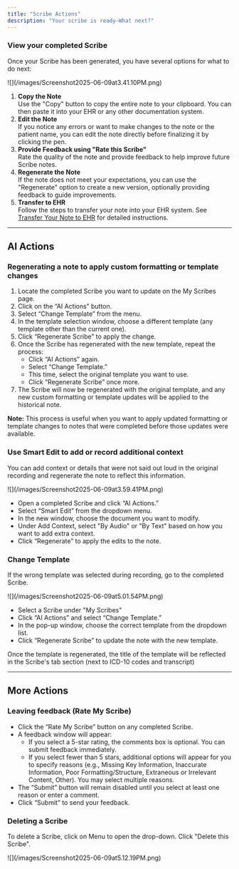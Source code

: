 ```yaml
---
title: "Scribe Actions"
description: "Your scribe is ready—What next?"
---
```


### View your completed Scribe

Once your Scribe has been generated, you have several options for what to do next:

<Frame>
  ![](/images/Screenshot2025-06-09at3.41.10PM.png)
</Frame>

1. **Copy the Note**\
   Use the "Copy" button to copy the entire note to your clipboard. You can then paste it into your EHR or any other documentation system.
2. **Edit the Note**\
   If you notice any errors or want to make changes to the note or the patient name, you can edit the note directly before finalizing it by clicking the pen.
3. **Provide Feedback using "Rate this Scribe"**\
   Rate the quality of the note and provide feedback to help improve future Scribe notes.
4. **Regenerate the Note**\
   If the note does not meet your expectations, you can use the "Regenerate" option to create a new version, optionally providing feedback to guide improvements.
5. **Transfer to EHR**\
   Follow the steps to transfer your note into your EHR system. See [Transfer Your Note to EHR](ehr_sync) for detailed instructions.

---

## AI Actions

### Regenerating a note to apply custom formatting or template changes

1. Locate the completed Scribe you want to update on the My Scribes page.
2. Click on the “AI Actions” button.
3. Select “Change Template” from the menu.
4. In the template selection window, choose a different template (any template other than the current one).
5. Click “Regenerate Scribe” to apply the change.
6. Once the Scribe has regenerated with the new template, repeat the process:
   - Click “AI Actions” again.
   - Select “Change Template.”
   - This time, select the original template you want to use.
   - Click “Regenerate Scribe” once more.
7. The Scribe will now be regenerated with the original template, and any new custom formatting or template updates will be applied to the historical note.

**Note:** This process is useful when you want to apply updated formatting or template changes to notes that were completed before those updates were available.

### Use Smart Edit to add or record additional context

You can add context or details that were not said out loud in the original recording and regenerate the note to reflect this information.

<Frame>
  ![](/images/Screenshot2025-06-09at3.59.41PM.png)
</Frame>

- Open a completed Scribe and click “AI Actions.”
- Select “Smart Edit” from the dropdown menu.
- In the new window, choose the document you want to modify.
- Under Add Context, select "By Audio" or "By Text" based on how you want to add extra context.
- Click “Regenerate” to apply the edits to the note.

### Change Template

If the wrong template was selected during recording, go to the completed Scribe.

<Frame>
  ![](/images/Screenshot2025-06-09at5.01.54PM.png)
</Frame>

- Select a Scribe under "My Scribes"
- Click “AI Actions” and select “Change Template.”
- In the pop-up window, choose the correct template from the dropdown list.
- Click “Regenerate Scribe” to update the note with the new template.

Once the template is regenerated, the title of the template will be reflected in the Scribe's tab section (next to ICD-10 codes and transcript)

---

## More Actions

### Leaving feedback (Rate My Scribe)

- Click the “Rate My Scribe” button on any completed Scribe.
- A feedback window will appear:
  - If you select a 5-star rating, the comments box is optional. You can submit feedback immediately.
  - If you select fewer than 5 stars, additional options will appear for you to specify reasons (e.g., Missing Key Information, Inaccurate Information, Poor Formatting/Structure, Extraneous or Irrelevant Content, Other). You may select multiple reasons.
- The “Submit” button will remain disabled until you select at least one reason or enter a comment.
- Click “Submit” to send your feedback.

### Deleting a Scribe

To delete a Scribe, click on Menu to open the drop-down. Click "Delete this Scribe".

<Frame>
  ![](/images/Screenshot2025-06-09at5.12.19PM.png)
</Frame>